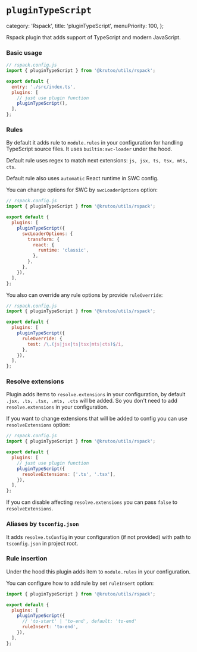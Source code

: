 # `pluginTypeScript`

  category: 'Rspack',
  title: 'pluginTypeScript',
  menuPriority: 100,
};

Rspack plugin that adds support of TypeScript and modern JavaScript.

### Basic usage

```js
// rspack.config.js
import { pluginTypeScript } from '@krutoo/utils/rspack';

export default {
  entry: './src/index.ts',
  plugins: [
    // just use plugin function
    pluginTypeScript(),
  ],
};
```

### Rules

By default it adds rule to `module.rules` in your configuration for handling TypeScript source files. It uses `builtin:swc-loader` under the hood.

Default rule uses regex to match next extensions: `js, jsx, ts, tsx, mts, cts`.

Default rule also uses `automatic` React runtime in SWC config.

You can change options for SWC by `swcLoaderOptions` option:

```js
// rspack.config.js
import { pluginTypeScript } from '@krutoo/utils/rspack';

export default {
  plugins: [
    pluginTypeScript({
      swcLoaderOptions: {
        transform: {
          react: {
            runtime: 'classic',
          },
        },
      },
    }),
  ],
};
```

You also can override any rule options by provide `ruleOverride`:

```js
// rspack.config.js
import { pluginTypeScript } from '@krutoo/utils/rspack';

export default {
  plugins: [
    pluginTypeScript({
      ruleOverride: {
        test: /\.(js|jsx|ts|tsx|mts|cts)$/i,
      },
    }),
  ],
};
```

### Resolve extensions

Plugin adds items to `resolve.extensions` in your configuration, by default `.jsx, .ts, .tsx, .mts, .cts` will be added.
So you don't need to add `resolve.extensions` in your configuration.

If you want to change extensions that will be added to config you can use `resolveExtensions` option:

```js
// rspack.config.js
import { pluginTypeScript } from '@krutoo/utils/rspack';

export default {
  plugins: [
    // just use plugin function
    pluginTypeScript({
      resolveExtensions: ['.ts', '.tsx'],
    }),
  ],
};
```

If you can disable affecting `resolve.extensions` you can pass `false` to `resolveExtensions`.

### Aliases by `tsconfig.json`

It adds `resolve.tsConfig` in your configuration (if not provided) with path to `tsconfig.json` in project root.

### Rule insertion

Under the hood this plugin adds item to `module.rules` in your configuration.

You can configure how to add rule by set `ruleInsert` option:

```js
import { pluginTypeScript } from '@krutoo/utils/rspack';

export default {
  plugins: [
    pluginTypeScript({
      // 'to-start' | 'to-end', default: 'to-end'
      ruleInsert: 'to-end',
    }),
  ],
};
```
